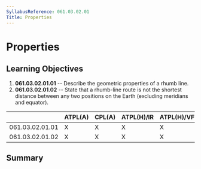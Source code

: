 ```yaml
---
SyllabusReference: 061.03.02.01
Title: Properties
---
```


# Properties

## Learning Objectives

1.  **061.03.02.01.01** -- Describe the geometric properties of a rhumb line.
2.  **061.03.02.01.02** -- State that a rhumb-line route is not the shortest
    distance between any two positions on the Earth (excluding meridians and
    equator).

|                 | ATPL(A) | CPL(A) | ATPL(H)/IR | ATPL(H)/VFR | CPL(H) | IR  | CBIR(A) |
| --------------- | ------- | ------ | ---------- | ----------- | ------ | --- | ------- |
| 061.03.02.01.01 | X       | X      | X          | X           | X      |     |         |
| 061.03.02.01.02 | X       | X      | X          | X           | X      |     |         |

## Summary
